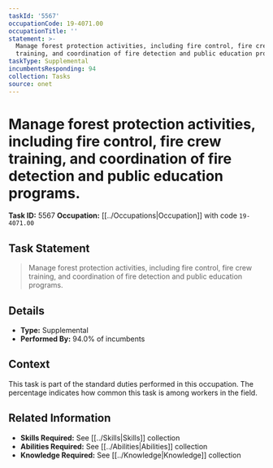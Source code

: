 ```yaml
---
taskId: '5567'
occupationCode: 19-4071.00
occupationTitle: ''
statement: >-
  Manage forest protection activities, including fire control, fire crew
  training, and coordination of fire detection and public education programs.
taskType: Supplemental
incumbentsResponding: 94
collection: Tasks
source: onet
---
```

# Manage forest protection activities, including fire control, fire crew training, and coordination of fire detection and public education programs.

**Task ID:** 5567
**Occupation:** [[../Occupations|Occupation]] with code `19-4071.00`

## Task Statement

> Manage forest protection activities, including fire control, fire crew training, and coordination of fire detection and public education programs.

## Details

- **Type:** Supplemental
- **Performed By:** 94.0% of incumbents

## Context

This task is part of the standard duties performed in this occupation. The percentage indicates how common this task is among workers in the field.

## Related Information

- **Skills Required:** See [[../Skills|Skills]] collection
- **Abilities Required:** See [[../Abilities|Abilities]] collection
- **Knowledge Required:** See [[../Knowledge|Knowledge]] collection
